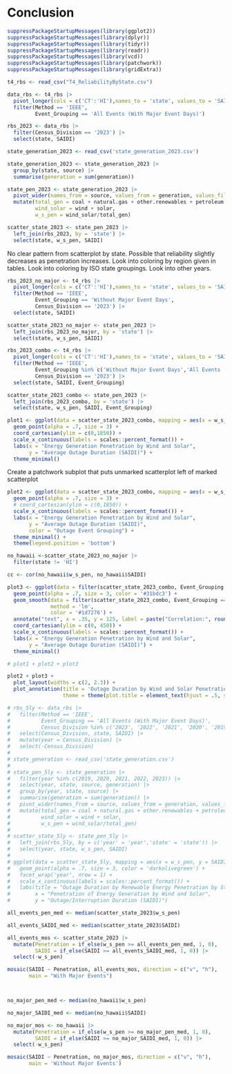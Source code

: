 # Conclusion


```r
suppressPackageStartupMessages(library(ggplot2))
suppressPackageStartupMessages(library(dplyr))
suppressPackageStartupMessages(library(tidyr))
suppressPackageStartupMessages(library(readr))
suppressPackageStartupMessages(library(vcd))
suppressPackageStartupMessages(library(patchwork))
suppressPackageStartupMessages(library(gridExtra))
```




```r
t4_rbs <- read_csv("T4_ReliabilityByState.csv")

data_rbs <- t4_rbs |>
  pivot_longer(cols = c('CT':'HI'),names_to = 'state', values_to = 'SAIDI') |>
  filter(Method == 'IEEE',
         Event_Grouping == 'All Events (With Major Event Days)')
```





```r
rbs_2023 <- data_rbs |>
  filter(Census_Division == '2023') |>
  select(state, SAIDI)
```




```r
state_generation_2023 <- read_csv('state_generation_2023.csv')

state_generation_2023 <- state_generation_2023 |>
  group_by(state, source) |>
  summarise(generation = sum(generation))
```


```r
state_pen_2023 <- state_generation_2023 |>
  pivot_wider(names_from = source, values_from = generation, values_fill = 0) |>
  mutate(total_gen = coal + natural.gas + other.renewables + petroleum.and.other + solar + wind + nuclear,
         wind_solar = wind + solar,
         w_s_pen = wind_solar/total_gen)
```



```r
scatter_state_2023 <- state_pen_2023 |>
  left_join(rbs_2023, by = 'state') |>
  select(state, w_s_pen, SAIDI)
```

No clear pattern from scatterplot by state. Possible that reliability slightly decreases as penetration increases. Look into coloring by region given in tables. Look into coloring by ISO state groupings. Look into other years.


```r
rbs_2023_no_major <- t4_rbs |>
  pivot_longer(cols = c('CT':'HI'),names_to = 'state', values_to = 'SAIDI') |>
  filter(Method == 'IEEE',
         Event_Grouping == 'Without Major Event Days',
         Census_Division == '2023') |>
  select(state, SAIDI)

scatter_state_2023_no_major <- state_pen_2023 |>
  left_join(rbs_2023_no_major, by = 'state') |>
  select(state, w_s_pen, SAIDI)

rbs_2023_combo <- t4_rbs |>
  pivot_longer(cols = c('CT':'HI'),names_to = 'state', values_to = 'SAIDI') |>
  filter(Method == 'IEEE',
         Event_Grouping %in% c('Without Major Event Days','All Events (With Major Event Days)'),
         Census_Division == '2023') |>
  select(state, SAIDI, Event_Grouping)

scatter_state_2023_combo <- state_pen_2023 |>
  left_join(rbs_2023_combo, by = 'state') |>
  select(state, w_s_pen, SAIDI, Event_Grouping)

plot1 <- ggplot(data = scatter_state_2023_combo, mapping = aes(x = w_s_pen, y = SAIDI)) +
  geom_point(alpha = .7, size = 3) +
  coord_cartesian(ylim = c(0,1850)) + 
  scale_x_continuous(labels = scales::percent_format()) +
  labs(x = "Energy Generation Penetration by Wind and Solar",
       y = "Average Outage Duration (SAIDI)") +
  theme_minimal()
```




Create a patchwork subplot that puts unmarked scatterplot left of marked scatterplot


```r
plot2 <- ggplot(data = scatter_state_2023_combo, mapping = aes(x = w_s_pen, y = SAIDI, color = Event_Grouping)) +
  geom_point(alpha = .7, size = 3) +
  # coord_cartesian(ylim = c(0,1850)) + 
  scale_x_continuous(labels = scales::percent_format()) +
  labs(x = "Energy Generation Penetration by Wind and Solar",
       y = "Average Outage Duration (SAIDI)",
       color = "Outage Event Grouping") +
  theme_minimal() +
  theme(legend.position = 'bottom')
```



```r
no_hawaii <-scatter_state_2023_no_major |>
  filter(state != 'HI')

cc <- cor(no_hawaii$w_s_pen, no_hawaii$SAIDI)

plot3 <- ggplot(data = filter(scatter_state_2023_combo, Event_Grouping == 'Without Major Event Days'), mapping = aes(x = w_s_pen, y = SAIDI)) +
  geom_point(alpha = .7, size = 3, color = '#31bdc3') +
  geom_smooth(data = filter(scatter_state_2023_combo, Event_Grouping == 'Without Major Event Days'),
              method = 'lm',
              color = '#1d7276') +
  annotate("text", x = .35, y = 125, label = paste("Correlation:", round(cc, 3))) +
  coord_cartesian(ylim = c(0, 450)) +
  scale_x_continuous(labels = scales::percent_format()) +
  labs(x = "Energy Generation Penetration by Wind and Solar",
       y = "Average Outage Duration (SAIDI)") +
  theme_minimal()
```




```r
# plot1 + plot2 + plot3

plot2 + plot3 +
  plot_layout(widths = c(2, 2.3)) +
  plot_annotation(title = 'Outage Duration by Wind and Solar Penetration \n With and Without Major Events (2023)',
                  theme = theme(plot.title = element_text(hjust = .5, size = 16)))
```



```r
# rbs_5ly <- data_rbs |>
#   filter(Method == 'IEEE',
#          Event_Grouping == 'All Events (With Major Event Days)',
#          Census_Division %in% c('2023', '2022', '2021', '2020', '2019')) |>
#   select(Census_Division, state, SAIDI) |>
#   mutate(year = Census_Division) |>
#   select(-Census_Division)
# 
# state_generation <- read_csv('state_generation.csv')
# 
# state_pen_5ly <- state_generation |>
#   filter(year %in% c(2019, 2020, 2021, 2022, 2023)) |>
#   select(year, state, source, generation) |>
#   group_by(year, state, source) |>
#   summarise(generation = sum(generation)) |>
#   pivot_wider(names_from = source, values_from = generation, values_fill= 0) |>
#   mutate(total_gen = coal + natural.gas + other.renewables + petroleum.and.other + solar + wind + nuclear,
#          wind_solar = wind + solar,
#          w_s_pen = wind_solar/total_gen)
# 
# scatter_state_5ly <- state_pen_5ly |>
#   left_join(rbs_5ly, by = c('year' = 'year','state' = 'state')) |>
#   select(year, state, w_s_pen, SAIDI)
# 
# ggplot(data = scatter_state_5ly, mapping = aes(x = w_s_pen, y = SAIDI)) +
#   geom_point(alpha = .7, size = 3, color = 'darkolivegreen') +
#   facet_wrap('year', nrow = 1) +
#   scale_x_continuous(labels = scales::percent_format()) +
#   labs(title = "Outage Duration by Renewable Energy Penetration by State (2019-2023)",
#        x = "Penetration of Energy Generation by Wind and Solar",
#        y = "Outage/Interruption Duration (SAIDI)")
```



```r
all_events_pen_med <- median(scatter_state_2023$w_s_pen)

all_events_SAIDI_med <- median(scatter_state_2023$SAIDI)

all_events_mos <- scatter_state_2023 |>
  mutate(Penetration = if_else(w_s_pen >= all_events_pen_med, 1, 0),
         SAIDI = if_else(SAIDI >= all_events_SAIDI_med, 1, 0)) |>
  select(-w_s_pen)

mosaic(SAIDI ~ Penetration, all_events_mos, direction = c("v", "h"),
       main = "With Major Events")



no_major_pen_med <- median(no_hawaii$w_s_pen)

no_major_SAIDI_med <- median(no_hawaii$SAIDI)

no_major_mos <- no_hawaii |>
  mutate(Penetration = if_else(w_s_pen >= no_major_pen_med, 1, 0),
         SAIDI = if_else(SAIDI >= no_major_SAIDI_med, 1, 0)) |>
  select(-w_s_pen)

mosaic(SAIDI ~ Penetration, no_major_mos, direction = c("v", "h"),
       main = 'Without Major Events')
```



